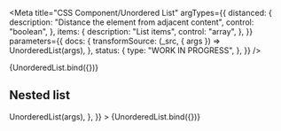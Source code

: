 <!--
@license EUPL-1.2
Copyright (c) 2021 Robbert Broersma
-->


<Meta
  title="CSS Component/Unordered List"
  argTypes={{
    distanced: {
      description: "Distance the element from adjacent content",
      control: "boolean",
    },
    items: {
      description: "List items",
      control: "array",
    },
  }}
  parameters={{
    docs: {
      transformSource: (_src, { args }) => UnorderedList(args),
    },
    status: {
      type: "WORK IN PROGRESS",
    },
  }}
/>

<Canvas>
  <Story
    name="Bulleted list"
    args={{
      ...defaultArgs,
      distanced: true,
      items: [
        {
          textContent: "Lorem",
        },
        {
          textContent: "Ipsum",
        },
        {
          textContent: "Dolor",
        },
      ],
    }}
  >
    {UnorderedList.bind({})}
  </Story>
</Canvas>

<ArgsTable story="Bulleted list" />

## Nested list

<Canvas>
  <Story
    args={{
      ...defaultArgs,
      items: [
        {
          textContent: "Lorem",
        },
        {
          textContent: "Ipsum",
          items: [
            {
              textContent: "Lorem",
            },
            {
              textContent: "Ipsum",
            },
          ],
        },
        {
          textContent: "Dolor",
        },
      ],
    }}
    name="Nested Ordered list"
    parameters={{
      docs: {
        transformSource: (_src, { args }) => UnorderedList(args),
      },
    }}
  >
    {UnorderedList.bind({})}
  </Story>
</Canvas>
